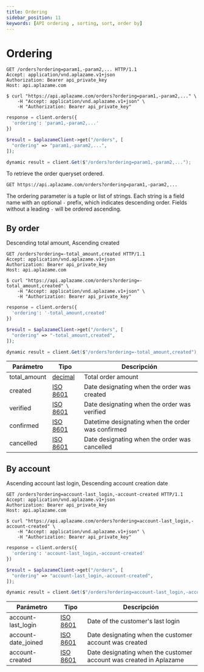 ```yaml
---
title: Ordering
sidebar_position: 11
keywords: [API ordering , sorting, sort, order by]
---
```


# Ordering

<Tabs>
  <TabItem value="http" label="http">

```http
GET /orders?ordering=param1,-param2,... HTTP/1.1
Accept: application/vnd.aplazame.v1+json
Authorization: Bearer api_private_key
Host: api.aplazame.com
```
  </TabItem>
  <TabItem value="shell" label="shell">

```shell
$ curl "https://api.aplazame.com/orders?ordering=param1,-param2,..." \
    -H "Accept: application/vnd.aplazame.v1+json" \
    -H "Authorization: Bearer api_private_key"
```
  </TabItem>
  <TabItem value="python" label="python">

```python
response = client.orders({
  'ordering': 'param1,-param2,...'
})
```
  </TabItem>
  <TabItem value="php" label="php">

```php
$result = $aplazameClient->get("/orders", [
  "ordering" => "param1,-param2,...",
]);
```
  </TabItem>
  <TabItem value="c" label="C#">

```csharp
dynamic result = client.Get($"/orders?ordering=param1,-param2,...");
```
  </TabItem>
</Tabs>


To retrieve the order queryset ordered.

`GET https://api.aplazame.com/orders?ordering=param1,-param2,...`

The ordering parameter is a tuple or list of strings. Each string is a field name with an optional `-` prefix, which indicates descending order. Fields without a leading `-` will be ordered ascending.

## By order
Descending total amount, Ascending created

<Tabs>
  <TabItem value="http" label="http">

```http
GET /orders?ordering=-total_amount,created HTTP/1.1
Accept: application/vnd.aplazame.v1+json
Authorization: Bearer api_private_key
Host: api.aplazame.com
```
  </TabItem>
  <TabItem value="shell" label="shell">

```shell
$ curl "https://api.aplazame.com/orders?ordering=-total_amount,created" \
    -H "Accept: application/vnd.aplazame.v1+json" \
    -H "Authorization: Bearer api_private_key"
```
  </TabItem>
  <TabItem value="python" label="python">

```python
response = client.orders({
  'ordering': '-total_amount,created'
})
```
  </TabItem>
  <TabItem value="php" label="php">

```php
$result = $aplazameClient->get("/orders", [
  "ordering" => "-total_amount,created",
]);
```
  </TabItem>
  <TabItem value="c" label="C#">

```csharp
dynamic result = client.Get($"/orders?ordering=-total_amount,created");
```
  </TabItem>
</Tabs>

|<t id="table.parameter">Parámetro</t> | <t id="table.type">Tipo</t> | <t id="table.description">Descripción</t>|
|---------|---------|---------|
total_amount | [decimal](../api-reference#decimals) | Total order amount
created | [ISO 8601](https://es.wikipedia.org/wiki/ISO_8601) | Date designating when the order was created
verified | [ISO 8601](https://es.wikipedia.org/wiki/ISO_8601) | Date designating when the order was verified
confirmed | [ISO 8601](https://es.wikipedia.org/wiki/ISO_8601) | Datetime designating when the order was confirmed
cancelled | [ISO 8601](https://es.wikipedia.org/wiki/ISO_8601) | Date designating when the order was cancelled

## By account
Ascending account last login, Descending account creation date

<Tabs>
  <TabItem value="http" label="http">

```http
GET /orders?ordering=account-last_login,-account-created HTTP/1.1
Accept: application/vnd.aplazame.v1+json
Authorization: Bearer api_private_key
Host: api.aplazame.com
```
  </TabItem>
  <TabItem value="shell" label="shell">

```shell
$ curl "https://api.aplazame.com/orders?ordering=account-last_login,-account-created" \
    -H "Accept: application/vnd.aplazame.v1+json" \
    -H "Authorization: Bearer api_private_key"
```
  </TabItem>
  <TabItem value="python" label="python">

```python
response = client.orders({
  'ordering': 'account-last_login,-account-created'
})
```
  </TabItem>
  <TabItem value="php" label="php">

```php
$result = $aplazameClient->get("/orders", [
  "ordering" => "account-last_login,-account-created",
]);
```
  </TabItem>
  <TabItem value="c" label="C#">

```cs
dynamic result = client.Get($"/orders?ordering=account-last_login,-account-created");
```
  </TabItem>
</Tabs>

|<t id="table.parameter">Parámetro</t> | <t id="table.type">Tipo</t> | <t id="table.description">Descripción</t>|
|---------|---------|---------|
account-last_login | [ISO 8601](https://es.wikipedia.org/wiki/ISO_8601) | Date of the customer's last login
account-date_joined | [ISO 8601](https://es.wikipedia.org/wiki/ISO_8601) | Date designating when the customer account was created
account-created | [ISO 8601](https://es.wikipedia.org/wiki/ISO_8601) | Date designating when the customer account was created in Aplazame
